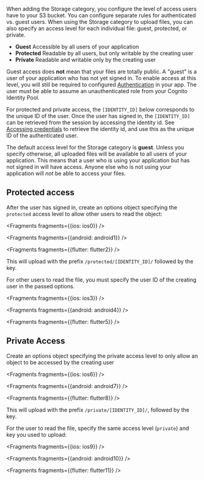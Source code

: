  When adding the Storage category, you configure the level of access users have to your S3 bucket. You can configure separate rules for authenticated vs. guest users. When using the Storage category to upload files, you can also specify an access level for each individual file: guest, protected, or private.

- **Guest** Accessible by all users of your application
- **Protected** Readable by all users, but only writable by the creating user
- **Private** Readable and writable only by the creating user

Guest access does **not** mean that your files are totally public. A "guest" is a user of your application who has not yet signed in. To enable access at this level, you will still be required to configured [Authentication](/lib/auth/getting-started) in your app. The user must be able to assume an unauthenticated role from your Cognito Identity Pool.

For protected and private access, the `[IDENTITY_ID]` below corresponds to the unique ID of the user. Once the user has signed in, the `[IDENTITY_ID]` can be retrieved from the session by accessing the identity id. See [Accessing credentials](/lib/auth/access_credentials) to retrieve the identity id, and use this as the unique ID of the authenticated user.

<Callout>

The default access level for the Storage category is **guest**. Unless you specify otherwise, all uploaded files will be available to all users of your application. This means that a user who is using your application but has not signed in will have access. Anyone else who is not using your application will _not_ be able to access your files.

</Callout>

## Protected access

After the user has signed in, create an options object specifying the `protected` access level to allow other users to read the object:


<Fragments fragments={{ios: ios0}} />


<Fragments fragments={{android: android1}} />


<Fragments fragments={{flutter: flutter2}} />

This will upload with the prefix `/protected/[IDENTITY_ID]/` followed by the key.

For other users to read the file, you must specify the user ID of the creating user in the passed options. 


<Fragments fragments={{ios: ios3}} />


<Fragments fragments={{android: android4}} />


<Fragments fragments={{flutter: flutter5}} />

## Private Access

Create an options object specifying the private access level to only allow an object to be accessed by the creating user


<Fragments fragments={{ios: ios6}} />


<Fragments fragments={{android: android7}} />


<Fragments fragments={{flutter: flutter8}} />

This will upload with the prefix `/private/[IDENTITY_ID]/`, followed by the key.

For the user to read the file, specify the same access level (`private`) and key you used to upload:


<Fragments fragments={{ios: ios9}} />


<Fragments fragments={{android: android10}} />


<Fragments fragments={{flutter: flutter11}} />
